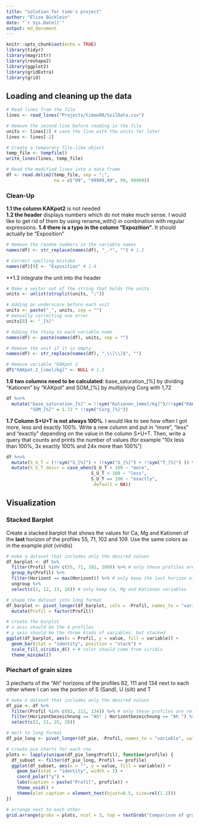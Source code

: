 ```yaml
---
title: "solution for timo's project"
author: "Elise Bücklein"
date: "`r Sys.Date()`"
output: md_document
---
```


```r
knitr::opts_chunk$set(echo = TRUE)
library(tidyr)
library(magrittr)
library(reshape2)
library(ggplot2)
library(gridExtra)
library(grid)
```

## Loading and cleaning up the data
```r
# Read lines from the file
lines <- read_lines("Projects/timow98/SoilData.csv")

# Remove the second line before reading in the file
units <- lines[2] # save the line with the units for later
lines <- lines[-2]

# Create a temporary file-like object
temp_file <- tempfile()
write_lines(lines, temp_file)

# Read the modified lines into a data frame
df <- read.delim2(temp_file, sep = ";", 
                  na = c("99", "99999,99", 99, 99999))
```

### Clean-Up
**1.1 the column KAKpot2** is not needed  
**1.2 the header** displays numbers which do not make much sense. I would like to get rid of them by using rename_with() in combination with regular expressions. 
**1.4 there is a typo in the column "Expozition"**. It should actually be "Exposition" 
```r
# Remove the random numbers in the variable names
names(df) <- str_replace(names(df), "_.*", "") # 1.2

# Correct spelling mistake 
names(df)[9] <- "Exposition" # 1.4
```

**1.3 integrate the unit into the header
```r
# Make a vector out of the string that holds the units
units <- unlist(strsplit(units, ";"))

# Adding an underscore before each unit
units <- paste("_", units, sep = "")
# manually correcting one error
units[8] <- "_[%]"

# Adding the thing to each variable name
names(df) <- paste(names(df), units, sep = "")

# Remove the unit if it is empty
names(df) <- str_replace(names(df), "_\\[\\]$", "")

# Remove variable "KAKpot 2
df$"KAKpot.2_[cmol/kg]" <- NULL # 1.1
```


**1.6 two columns need to be calculated**: base_saturation_[%] by dividing "Kationen" by "KAKpot" and SOM_[%] by multiplying Corg with 1,72  
```r
df %<>%
  mutate("base_saturation_[%]" = !!sym("Kationen_[mmol/kg]")/!!sym("KAKpot_[mmol/kg]"),
         "SOM_[%]" = 1.72 * !!sym("Corg_[%]"))
```

**1.7 Column S+U+T is not always 100%**. I would like to see how often I got more, less and exactly 100%. Write a new column and put in "more", "less" and "exactly" depending on the value in the column S+U+T. Then, write a query that counts and prints the number of values (for example "10x less than 100%, 3x exactly 100% and 24x more than 100%")  
```r
df %<>%
  mutate(S_U_T = (!!sym("S_[%]") + !!sym("U_[%]") + !!sym("T_[%]") )) %>%
  mutate(S_U_T_descr = case_when(S_U_T > 100 ~ "more",
                                S_U_T < 100 ~ "less", 
                                S_U_T == 100 ~ "exactly",
                                .default = NA))
```

## Visualization
### Stacked Barplot
Create a stacked barplot that shows the values for Ca, Mg and Kationen of the **last** horizon of the profiles 55, 71, 102 and 109.
Use the same colors as in the example plot (viridis)

```r
# make a dataset that includes only the desired values
df_barplot <- df %>%
  filter(Profil %in% c(55, 71, 102, 109)) %>% # only these profiles are relevant
  group_by(Profil) %>%
  filter(Horizont == max(Horizont)) %>% # only keep the last horizon of each profile
  ungroup %>%
  select(c(2, 12, 13, 16)) # only keep Ca, Mg and Kationen variables

# shape the dataset into long format
df_barplot <- pivot_longer(df_barplot, cols = -Profil, names_to = "variable", values_to = "value") %>%
  mutate(Profil = factor(Profil))

# create the barplot
# x axis should be the 4 profiles
# y axis should be the three kinds of variables, but stacked 
ggplot(df_barplot, aes(x = Profil, y = value, fill = variable)) +
  geom_bar(stat = "identity", position = "stack") + 
  scale_fill_viridis_d() + # color should come from viridis
  theme_minimal()
```
### Piechart of grain sizes
3 piecharts of the "Ah" horizons of the profiles 82, 111 and 134 next to each other where I can see the portion of S (Sand), U (silt) and T

```r
# make a dataset that includes only the desired values
df_pie <- df %>%
  filter(Profil %in% c(82, 111, 134)) %>% # only these profiles are relevant
  filter(Horizontbezeichnung == "Ah" | Horizontbezeichnung == "Ah ") %>% # only keep the horizons with "Ah" (and also "Ah " - thanks for nothing! ;))
  select(c(2, 21, 25, 28))

# melt to long format
df_pie_long <- pivot_longer(df_pie, -Profil, names_to = "variable", values_to = "value")

# create pie charts for each row
plots <- lapply(unique(df_pie_long$Profil), function(profile) {
  df_subset <- filter(df_pie_long, Profil == profile)
  ggplot(df_subset, aes(x = "", y = value, fill = variable)) +
    geom_bar(stat = "identity", width = 1) +
    coord_polar("y") +
    labs(caption = paste("Profil", profile)) +
    theme_void() +
    theme(plot.caption = element_text(hjust=0.5, size=rel(1.2)))
})

# arrange next to each other
grid.arrange(grobs = plots, ncol = 3, top = textGrob("Comparison of grain size composition in Ah horizons"))
```

